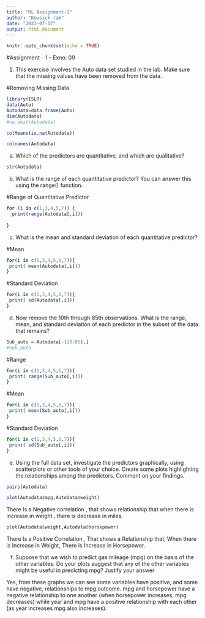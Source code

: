 ---
title: "ML Assignment-1"
author: "Kowsick ram"
date: "2023-07-17"
output: html_document
---

```{r setup, include=FALSE}
knitr::opts_chunk$set(echo = TRUE)
```

#Assignment - 1 - Exno: 09

1.	This exercise involves the Auto data set studied in the lab. Make sure that the missing values have been removed from the data.

#Removing Missing Data


```{r}
library(ISLR)
data(Auto)
Autodata=data.frame(Auto)
dim(Autodata)
#na.omit(Autodata)
```
```{r}
colMeans(is.na(Autodata))
```

```{r}

colnames(Autodata)
```
(a) Which of the predictors are quantitative, and which are qualitative?
```{r}
str(Autodata)
```


(b) What is the range of each quantitative predictor? You can answer this using the range() function. 

#Range of  Quantitative Predictor

```{r}
for (i in c(1,3,4,5,7)) {
  print(range(Autodata[,i]))
  
}
```
(c) What is the mean and standard deviation of each quantitative predictor? 

#Mean
```{r}
for(i in c(1,3,4,5,6,7)){
 print( mean(Autodata[,i]))
}
```
#Standard Deviation
```{r}
for(i in c(1,3,4,5,6,7)){
 print( sd(Autodata[,i]))
}
```
(d)	 Now remove the 10th through 85th observations. What is the range, mean, and standard deviation of each predictor in the subset of the data that remains? 
```{r}
Sub_auto = Autodata[-(10:85),]
#Sub_auto
```

#Range
```{r}
for(i in c(1,3,4,5,6,7)){
 print( range(Sub_auto[,i]))
}
```

#Mean
```{r}
for(i in c(1,3,4,5,6,7)){
 print( mean(Sub_auto[,i]))
}

```
#Standard Deviation
```{r}
for(i in c(1,3,4,5,6,7)){
 print( sd(Sub_auto[,i]))
}
```
(e)	Using the full data set, investigate the predictors graphically, using scatterplots or other tools of your choice. Create some plots highlighting the relationships among the predictors. Comment on your findings.

```{r}
pairs(Autodata)
```
```{r}
plot(Autodata$mpg,Autodata$weight)
```
There Is a Negative correlation , that shows relationship that when there is increase in weight , there is decrease in miles.
```{r}
plot(Autodata$weight,Autodata$horsepower)
```
There Is a Positive Correlation , That shows a Relationship that, When there is Increase in Weight, There is Increase in Horsepower.

(f) Suppose that we wish to predict gas mileage (mpg) on the basis of the other variables. Do your plots suggest that any of the other variables might be useful in predicting mpg? Justify your answer

Yes, from these graphs we can see some variables have positive, and some have negative, relationships to mpg outcome. mpg and horsepower have a negative relationship to one another (when horsepower increases, mpg decreases) while year and mpg have a positive relationship with each other (as year increases mpg also increases).

